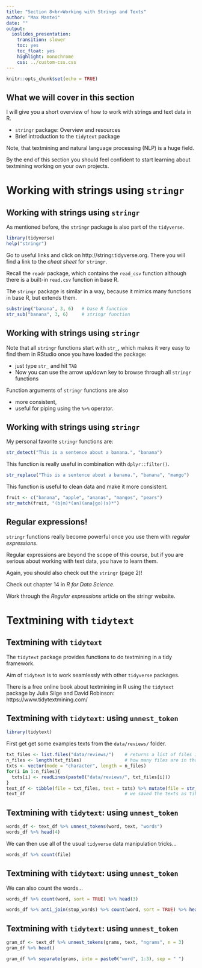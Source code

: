 ```yaml
---
title: "Section 8<br>Working with Strings and Texts"
author: "Max Mantei"
date: ""
output:
  ioslides_presentation: 
    transition: slower
    toc: yes
    toc_float: yes
    highlight: monochrome
    css: ../custom-css.css
---
```


```r
knitr::opts_chunk$set(echo = TRUE)
```

## What we will cover in this section {.build}

I will give you a short overview of how to work with strings and text data in R.

- ``stringr`` package: Overview and resources
- Brief introduction to the ``tidytext`` package

Note, that textmining and natural language processing (NLP) is a huge field.

By the end of this section you should feel confident to start learning about textmining working on your own projects.

# Working with strings using ``stringr``

## Working with strings using ``stringr`` {.build}

As mentioned before, the ``stringr`` package is also part of the ``tidyverse``.

```r
library(tidyverse)
help("stringr")
```

Go to useful links and click on http://stringr.tidyverse.org. There you will find a link to the *cheat sheet* for ``stringr``.

Recall the ``readr`` package, which contains the ``read_csv`` function although there is a built-in ``read.csv`` function in base R.

The ``stringr`` package is similar in a way, because it mimics many functions in base R, but extends them.

```r
substring("banana", 3, 6)   # base R function
str_sub("banana", 3, 6)     # stringr function
```

## Working with strings using ``stringr`` {.build}

Note that all ``stringr`` functions start with ``str_``, which makes it very easy to find them in RStudio once you have loaded the package:

- just type ``str_`` and hit ``TAB``
- Now you can use the arrow up/down key to browse through all ``stringr`` functions

Function arguments of ``stringr`` functions are also

- more consistent, 
- useful for piping using the ``%>%`` operator.

## Working with strings using ``stringr`` {.smaller .build}

My personal favorite ``stringr`` functions are:

```r
str_detect("This is a sentence about a banana.", "banana")
```

This function is really useful in combination with ``dplyr::filter()``.

```r
str_replace("This is a sentence about a banana.", "banana", "mango")
```

This function is useful to clean data and make it more consistent.

```r
fruit <- c("banana", "apple", "ananas", "mangos", "pears")
str_match(fruit, "(b|m)*(an)(ana|go)(s)*")
```

## Regular expressions! {.build}

``stringr`` functions really become powerful once you use them with *regular expressions*. 

Regular expressions are beyond the scope of this course, but if you are serious about working with text data, you have to learn them.

Again, you should also check out the ``stringr``  (page 2)!

Check out chapter 14 in *R for Data Science*.

Work through the *Regular expressions* article on the stringr website.

# Textmining with ``tidytext``

## Textmining with ``tidytext`` {.build}

The ``tidytext`` package provides functions to do textmining in a tidy framework.

Aim of ``tidytext`` is to work seamlessly with other ``tidyverse`` packages.

There is a free online book about textmining in R using the ``tidytext`` package by Julia Silge and David Robinson: https://www.tidytextmining.com/

## Textmining with ``tidytext``: using ``unnest_token`` {.build}

```r
library(tidytext)
```

First get get some examples texts from the ``data/reviews/`` folder.

```r
txt_files <- list.files("data/reviews/")    # returns a list of files in a specified folder
n_files <- length(txt_files)                # how many files are in that folder?
txts <- vector(mode = "character", length = n_files)
for(i in 1:n_files){
  txts[i] <- readLines(paste0("data/reviews/", txt_files[i]))
}
text_df <- tibble(file = txt_files, text = txts) %>% mutate(file = str_remove(file, ".txt"))
text_df                                     # we saved the texts as tibble
```

## Textmining with ``tidytext``: using ``unnest_token`` {.build}

```r
words_df <- text_df %>% unnest_tokens(word, text, "words")
words_df %>% head(4)
```

We can then use all of the usual ``tidyverse`` data manipulation tricks...

```r
words_df %>% count(file)
```

## Textmining with ``tidytext``: using ``unnest_token`` {.build}

We can also count the words...

```r
words_df %>% count(word, sort = TRUE) %>% head(3)
```

```r
words_df %>% anti_join(stop_words) %>% count(word, sort = TRUE) %>% head(3)
```

## Textmining with ``tidytext``: using ``unnest_token`` {.smaller .build}

```r
gram_df <- text_df %>% unnest_tokens(grams, text, "ngrams", n = 3)
gram_df %>% head()
```

```r
gram_df %>% separate(grams, into = paste0("word", 1:3), sep = " ")
```

